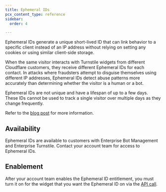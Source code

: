 ```yaml
---
title: Ephemeral IDs
pcx_content_type: reference
sidebar:
  order: 4

---
```


Ephemeral IDs generate a unique short-lived ID that can link behavior to a specific client instead of an IP address without relying on setting any cookies or using similar client-side storage.

When the same visitor interacts with Turnstile widgets from different Cloudflare customers, they receive different Ephemeral IDs for each contact. In attacks where fraudsters attempt to disguise themselves using different IP addresses, Ephemeral IDs detect abuse patterns more accurately than determining whether the visitor is a human or a bot. 

Ephemeral IDs are not unique and have a lifespan of up to a few days. These IDs cannot be used to track a single visitor over multiple days as they change frequently.

Refer to the [blog post](https://blog.cloudflare.com/turnstile-ephemeral-ids-for-fraud-detection/) for more information.

## Availability

Ephemeral IDs are available to customers with Enterprise Bot Management and Enterprise Turnstile. Contact your account team for access to Ephemeral IDs.

## Enablement

After your account team enables the Ephemeral ID entitlement, you must turn it on for the widget that you want the Ephemeral ID on via the [API call](/api/resources/turnstile/subresources/widgets/methods/update/).